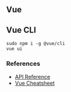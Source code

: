 ## Vue

## Vue CLI

```
sudo npm i -g @vue/cli
vue ui
```

### References

- [API Reference](https://vuejs.org/api/)
- [Vue Cheatsheet](https://vue-cheatsheet.themeselection.com/)
